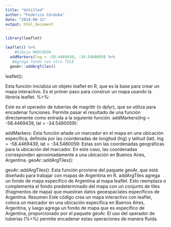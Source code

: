 ```yaml
---
title: "Untitled"
author: "Federico Córdoba"
date: "2024-08-12"
output: html_document
---
```



```r
library(leaflet)
```



```r
leaflet() %>% 
    #Dibuja MARCADOR 
  addMarkers(lng = -58.4469439, -34.5480059) %>%  
   #Agrega fondo con otro TILE
  geoAr::addArgTiles()
```
leaflet():

Esta función inicializa un objeto leaflet en R, que es la base para crear un mapa interactivo. Es el primer paso para construir un mapa usando la librería leaflet.
%>%:

Este es el operador de tuberías de magrittr (o dplyr), que se utiliza para encadenar funciones. Permite pasar el resultado de una función directamente como entrada a la siguiente función.
addMarkers(lng = -58.4469439, lat = -34.5480059):

addMarkers: Esta función añade un marcador en el mapa en una ubicación específica, definida por las coordenadas de longitud (lng) y latitud (lat).
lng = -58.4469439, lat = -34.5480059: Estas son las coordenadas geográficas para la ubicación del marcador. En este caso, las coordenadas corresponden aproximadamente a una ubicación en Buenos Aires, Argentina.
geoAr::addArgTiles():

geoAr::addArgTiles(): Esta función proviene del paquete geoAr, que está diseñado para trabajar con mapas de Argentina en R. addArgTiles agrega un fondo de mapa específico de Argentina al mapa leaflet. Esto reemplaza o complementa el fondo predeterminado del mapa con un conjunto de tiles (fragmentos de mapa) que muestran datos geoespaciales específicos de Argentina.
Resumen
Este código crea un mapa interactivo con leaflet, coloca un marcador en una ubicación específica en Buenos Aires, Argentina, y luego agrega un fondo de mapa que es específico de Argentina, proporcionado por el paquete geoAr. El uso del operador de tuberías (%>%) permite encadenar estas operaciones de manera fluida.
